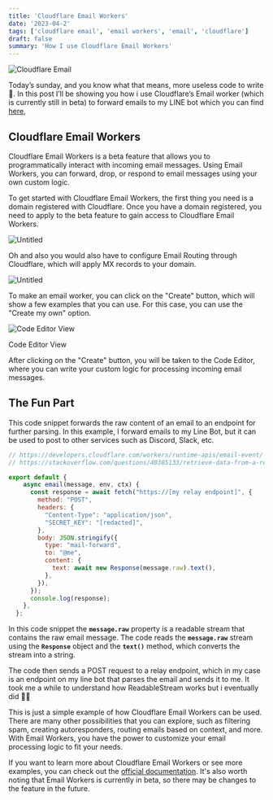 ```yaml
---
title: 'Cloudflare Email Workers'
date: '2023-04-2'
tags: ['cloudflare email', 'email workers', 'email', 'cloudflare']
draft: false
summary: 'How I use Cloudflare Email Workers'
---
```


<img src="https://qnhjmybhvmffhqxsggxx.supabase.co/storage/v1/object/public/public/featured-image-cloudflare-email-workers-demo.png" alt="Cloudflare Email" className="w-full h-64 object-cover rounded-lg" />

Today’s sunday, and you know what that means, more useless code to write😬. In this post I’ll be showing you how i use Cloudflare’s Email worker (which is currently still in beta) to forward emails to my LINE bot which you can find [here](https://github.com/radityaharya/line-bot),  

## Cloudflare Email Workers

Cloudflare Email Workers is a beta feature that allows you to programmatically interact with incoming email messages. Using Email Workers, you can forward, drop, or respond to email messages using your own custom logic.

To get started with Cloudflare Email Workers, the first thing you need is a domain registered with Cloudflare. Once you have a domain registered, you need to apply to the beta feature to gain access to Cloudflare Email Workers.

![Untitled](https://s3-us-west-2.amazonaws.com/secure.notion-static.com/0ad3e183-73d3-430d-b203-f3c9ac077521/Untitled.png)

Oh and also you would also have to configure Email Routing through Cloudflare, which will apply MX records to your domain.

![Untitled](https://s3-us-west-2.amazonaws.com/secure.notion-static.com/71d75fd2-1528-43ef-9970-2f35731198ab/Untitled.png)

To make an email worker, you can click on the "Create" button, which will show a few examples that you can use. For this case, you can use the "Create my own" option.

![Code Editor View](https://s3-us-west-2.amazonaws.com/secure.notion-static.com/36a3e058-0850-4aa6-b7f2-8875a0812f86/Untitled.png)

Code Editor View

After clicking on the "Create" button, you will be taken to the Code Editor, where you can write your custom logic for processing incoming email messages.

## The Fun Part

This code snippet forwards the raw content of an email to an endpoint for further parsing. In this example, I forward emails to my Line Bot, but it can be used to post to other services such as Discord, Slack, etc.

```jsx
// https://developers.cloudflare.com/workers/runtime-apis/email-event/
// https://stackoverflow.com/questions/40385133/retrieve-data-from-a-readablestream-object/74237249#74237249

export default {
    async email(message, env, ctx) {
      const response = await fetch("https://[my relay endpoint]", {
        method: "POST",
        headers: {
          "Content-Type": "application/json",
          "SECRET_KEY": "[redacted]",
        },
        body: JSON.stringify({
          type: "mail-forward",
          to: "@me",
          content: {
            text: await new Response(message.raw).text(),
          },
        }),
      });
      console.log(response);
    },
  };
```

In this code snippet the **`message.raw`** property is a readable stream that contains the raw email message. The code reads the **`message.raw`** stream using the **`Response`** object and the **`text()`** method, which converts the stream into a string.

The code then sends a POST request to a relay endpoint, which in my case is an endpoint on my line bot that parses the email and sends it to me. It took me a while to understand how ReadableStream works but i eventually did 😵‍💫

This is just a simple example of how Cloudflare Email Workers can be used. There are many other possibilities that you can explore, such as filtering spam, creating autoresponders, routing emails based on context, and more. With Email Workers, you have the power to customize your email processing logic to fit your needs.

If you want to learn more about Cloudflare Email Workers or see more examples, you can check out the [official documentation](https://developers.cloudflare.com/email-routing/email-workers/). It's also worth noting that Email Workers is currently in beta, so there may be changes to the feature in the future.

